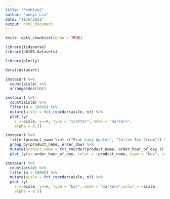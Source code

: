 ```yaml
---
title: "Problem2"
author: "wenyi Liu"
date: "11/6/2021"
output: html_document
---
```


```r
knitr::opts_chunk$set(echo = TRUE)
```

```r
library(tidyverse)
library(p8105.datasets)

library(plotly)
```

```r
data(instacart)
```

```r
instacart %>% 
  count(aisle) %>% 
  arrange(desc(n))
```

```r
instacart %>%
  count(aisle) %>% 
  filter(n > 10000) %>% 
  mutate(aisle = fct_reorder(aisle, n)) %>% 
  plot_ly(
    x =~aisle, y=~n, type = "scatter", mode = "markers",
    alpha = 0.5)
```

```r
instacart %>%
  filter(product_name %in% c("Pink Lady Apples", "Coffee Ice Cream")) %>%
  group_by(product_name, order_dow) %>%
  mutate(product_name = fct_reorder(product_name, order_hour_of_day )) %>% 
  plot_ly(y=~order_hour_of_day, color = ~product_name, type = "box", colors = "viridis")
```

```r
instacart %>% 
  count(aisle) %>% 
  filter(n > 10000) %>% 
  mutate(aisle = fct_reorder(aisle, n)) %>%
  plot_ly(
    x =~aisle, y=~n, type = "bar", mode = "markers",color = ~aisle,
    alpha = 0.5)
```




